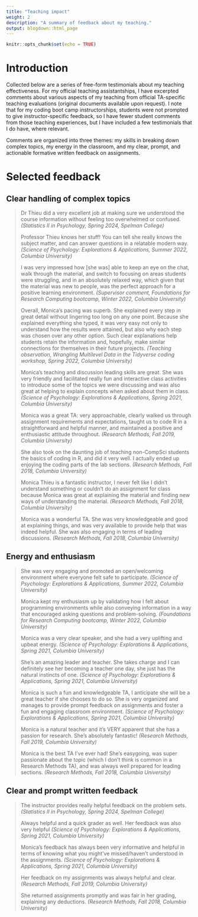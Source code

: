 ```yaml
---
title: "Teaching impact"
weight: 2
description: "A summary of feedback about my teaching."
output: blogdown::html_page
---
```


```r
knitr::opts_chunk$set(echo = TRUE)
```

# Introduction

Collected below are a series of free-form testimonials about my teaching effectiveness. For my official teaching assistantships, I have excerpted comments about various aspects of my teaching from official TA-specific teaching evaluations (original documents available upon request). I note that for my coding boot camp instructorships, students were not prompted to give instructor-specific feedback, so I have fewer student comments from those teaching experiences, but I have included a few testimonials that I do have, where relevant.

Comments are organized into three themes: my skills in breaking down complex topics, my energy in the classroom, and my clear, prompt, and actionable formative written feedback on assignments.

# Selected feedback

## Clear handling of complex topics

> Dr Thieu did a very excellent job at making sure we understood the course information without feeling too overwhelmed or confused. _(Statistics II in Psychology, Spring 2024, Spelman College)_
>
> Professor Thieu knows her stuff! You can tell she really knows the subject matter, and can answer questions in a relatable modern way. _(Science of Psychology: Explorations & Applications, Summer 2022, Columbia University)_
>
> I was very impressed how [she was] able to keep an eye on the chat, walk through the material, and switch to focusing on areas students were struggling, and in an absolutely relaxed way, which given that the material was new to people, was the perfect approach for a positive learning environment. _(Supervisor comment, Foundations for Research Computing bootcamp, Winter 2022, Columbia University)_
>
> Overall, Monica’s pacing was superb. She explained every step in great detail without lingering too long on any one point. Because she explained everything she typed, it was very easy not only to understand how the results were attained, but also why each step was chosen over any other option. Such clear explanations help students retain the information and, hopefully, make similar connections for themselves in their future projects. _(Teaching observation, Wrangling Multilevel Data in the Tidyverse coding workshop, Spring 2022, Columbia University)_
>
> Monica's teaching and discussion leading skills are great. She was very friendly and facilitated really fun and interactive class activities to introduce some of the topics we were discussing and was also great at helping to explain concepts when asked about them in class. _(Science of Psychology: Explorations & Applications, Spring 2021, Columbia University)_
>
> Monica was a great TA: very approachable, clearly walked us through assignment requirements and expectations, taught us to code R in a straightforward and helpful manner, and maintained a positive and enthusiastic attitude throughout. _(Research Methods, Fall 2019, Columbia University)_
>
> She also took on the daunting job of teaching non-CompSci students the basics of coding in R, and did it very well. I actually ended up enjoying the coding parts of the lab sections. _(Research Methods, Fall 2018, Columbia University)_
>
> Monica Thieu is a fantastic instructor, I never felt like I didn't understand something or couldn't do an assignment for class because Monica was great at explaining the material and finding new ways of understanding the material. _(Research Methods, Fall 2018, Columbia University)_
>
> Monica was a wonderful TA. She was very knowledgeable and good at explaining things, and was very available to provide help that was indeed helpful. She was also engaging in terms of leading discussions. _(Research Methods, Fall 2018, Columbia University)_

## Energy and enthusiasm

> She was very engaging and promoted an open/welcoming environment where everyone felt safe to participate. _(Science of Psychology: Explorations & Applications, Summer 2022, Columbia University)_
>
> Monica kept my enthusiasm up by validating how I felt about programming environments while also conveying information in a way that encouraged asking questions and problem-solving. _(Foundations for Research Computing bootcamp, Winter 2022, Columbia University)_
>
> Monica was a very clear speaker, and she had a very uplifting and upbeat energy. _(Science of Psychology: Explorations & Applications, Spring 2021, Columbia University)_
>
> She's an amazing leader and teacher. She takes charge and I can definitely see her becoming a teacher one day, she just has the natural instincts of one. _(Science of Psychology: Explorations & Applications, Spring 2021, Columbia University)_
>
> Monica is such a fun and knowledgeable TA, I anticipate she will be a great teacher if she chooses to do so. She is very organized and manages to provide prompt feedback on assignments and foster a fun and engaging classroom environment. _(Science of Psychology: Explorations & Applications, Spring 2021, Columbia University)_
>
> Monica is a natural teacher and it's VERY apparent that she has a passion for research. She's absolutely fantastic! _(Research Methods, Fall 2019, Columbia University)_
>
> Monica is the best TA I've ever had! She's easygoing, was super passionate about the topic (which I don't think is common in a Research Methods TA), and was always well prepared for leading sections. _(Research Methods, Fall 2018, Columbia University)_

## Clear and prompt written feedback

> The instructor provides really helpful feedback on the problem sets. _(Statistics II in Psychology, Spring 2024, Spelman College)_
>
> Always helpful and a quick grader as well. Her feedback was also very helpful _(Science of Psychology: Explorations & Applications, Spring 2021, Columbia University)_
>
> Monica’s feedback has always been very informative and helpful in terms of knowing what you might’ve missed/haven’t understood in the assignments. _(Science of Psychology: Explorations & Applications, Spring 2021, Columbia University)_
>
> Her feedback on my assignments was always helpful and clear. _(Research Methods, Fall 2019, Columbia University)_
>
> She returned assignments promptly and was fair in her grading, explaining any deductions. _(Research Methods, Fall 2018, Columbia University)_
